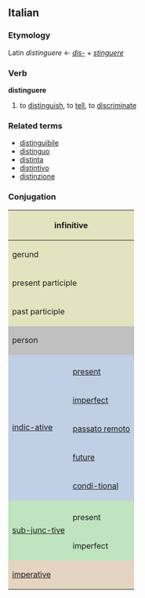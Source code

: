 ==Italian==
===Etymology===
Latin ''distinguere'' &larr; ''[[dis-]] + [[stinguere]]''
===Verb===
'''distinguere'''

# to [[distinguish]], to [[tell]], to [[discriminate]]

===Related terms===
*[[distinguibile]]
*[[distinguo]]
*[[distinta]]
*[[distintivo]]
*[[distinzione]]

===Conjugation===

<center>
{| style="background:#F0F0F0"

|-
! colspan="3" style="background:#e2e4c0" | infinitive
| colspan="5" | distinguere

|-
! colspan="3" style="background:#e2e4c0" | gerund
| colspan="5" | distinguendo

|-
! colspan="3" style="background:#e2e4c0" | present participle
| colspan="5" | [[distinguente]]

|-
! colspan="3" style="background:#e2e4c0" | past participle
| colspan="5" | [[distinto]]

|-
! colspan="2" rowspan="2" style="background:#C0C0C0" | person
! colspan="3" style="background:#C0C0C0" | singular
! colspan="3" style="background:#C0C0C0" | plural

|-
! style="background:#C0C0C0;width:12.5%" | first
! style="background:#C0C0C0;width:12.5%" | second
! style="background:#C0C0C0;width:12.5%" | third
! style="background:#C0C0C0;width:12.5%" | first
! style="background:#C0C0C0;width:12.5%" | second
! style="background:#C0C0C0;width:12.5%" | third

|-
! rowspan="6" style="background:#c0cfe4" | [[indicative|indic-ative]]

! style="background:#c0cfe4" colspan="1" | 
! style="background:#c0cfe4" | io
! style="background:#c0cfe4" | tu
! style="background:#c0cfe4" | lui/lei
! style="background:#c0cfe4" | noi
! style="background:#c0cfe4" | voi
! style="background:#c0cfe4" | loro

|-
! style="height:3em;background:#c0cfe4" | [[present]]
| distinguo
| distingui
| distingue
| distinguiamo
| distinguete
| distinguono

|-
! style="height:3em;background:#c0cfe4" | [[imperfect]]
| distinguevo
| distinguevi
| distingueva
| distinguevamo
| distinguevate
| distinguevano

|-
! style="height:3em;background:#c0cfe4" | [[passato remoto]]
| distinsi
| distinguesti
| distinse
| distinguemmo
| distingueste
| distinsero

|-
! style="height:3em;background:#c0cfe4" | [[future]]
| distinguerò
| distinguerai
| distinguerà
| distingueremo
| distinguerete
| distingueranno

|-
! style="height:3em;background:#c0cfe4" | [[conditional|condi-tional]]
| distin-guerei
| distin-gueresti
| distingue-rebbe
| distingue-remmo
| distin-guereste
| distingue-rebbero

|-
! rowspan="3" style="background:#c0e4c0" |[[subjunctive|sub-junc-tive]]
! style="background:#c0e4c0" | 
! style="background:#c0e4c0" | che io
! style="background:#c0e4c0" | che tu
! style="background:#c0e4c0" | che lui/che lei
! style="background:#c0e4c0" | che noi
! style="background:#c0e4c0" | che voi
! style="background:#c0e4c0" | che loro

|-
! style="height:3em;background:#c0e4c0" | present
| contunda
| contunda
| contunda
| contundiamo
| contundiate
| contundano

|-
! style="height:3em;background:#c0e4c0" rowspan="1" | imperfect
| distin-guessi
| distin-guessi
| distin-guesse
| distin-guessimo
| distin-gueste
| distin-guessero

|-
! colspan="2" rowspan="2" style="height:3em;background:#e4d4c0" | [[imperative]]
! style="background:#e4d4c0" | -
! style="background:#e4d4c0" | tu
! style="background:#e4d4c0" | lui/lei
! style="background:#e4d4c0" | noi
! style="background:#e4d4c0" | voi
! style="background:#e4d4c0" | loro

|-
|
| distingui
| distingua
| distinguiamo
| distinguete
| distinguano

|}
</center>